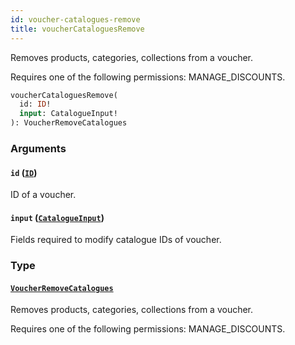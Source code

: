 ```yaml
---
id: voucher-catalogues-remove
title: voucherCataloguesRemove
---
```



Removes products, categories, collections from a voucher. 

Requires one of the following permissions: MANAGE_DISCOUNTS.

```graphql
voucherCataloguesRemove(
  id: ID!
  input: CatalogueInput!
): VoucherRemoveCatalogues
```


### Arguments

#### `id` ([`ID`](../../../developer/api-reference/scalars/id))

ID of a voucher.


#### `input` ([`CatalogueInput`](../../../developer/api-reference/inputs/catalogue-input))

Fields required to modify catalogue IDs of voucher.


### Type

#### [`VoucherRemoveCatalogues`](../../../developer/api-reference/objects/voucher-remove-catalogues) 

Removes products, categories, collections from a voucher. 

Requires one of the following permissions: MANAGE_DISCOUNTS.




